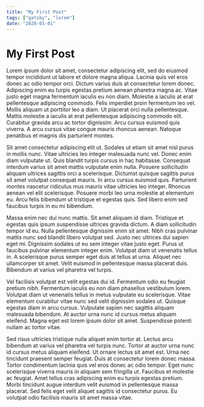 ```yaml
---
title: "My First Post"
tags: ["gatsby", "lorem"]
date: "2020-01-01"
---
```

# My First Post

Lorem ipsum dolor sit amet, consectetur adipiscing elit, sed do eiusmod tempor incididunt ut labore et dolore magna aliqua. Lacinia quis vel eros donec ac odio tempor orci. Dictum varius duis at consectetur lorem donec. Adipiscing enim eu turpis egestas pretium aenean pharetra magna ac. Vitae justo eget magna fermentum iaculis eu non diam. Molestie a iaculis at erat pellentesque adipiscing commodo. Felis imperdiet proin fermentum leo vel. Mollis aliquam ut porttitor leo a diam. Ut placerat orci nulla pellentesque. Mattis molestie a iaculis at erat pellentesque adipiscing commodo elit. Curabitur gravida arcu ac tortor dignissim. Arcu cursus euismod quis viverra. A arcu cursus vitae congue mauris rhoncus aenean. Natoque penatibus et magnis dis parturient montes.

Sit amet consectetur adipiscing elit ut. Sodales ut etiam sit amet nisl purus in mollis nunc. Vitae ultricies leo integer malesuada nunc vel. Donec enim diam vulputate ut. Quis blandit turpis cursus in hac habitasse. Consequat interdum varius sit amet mattis vulputate enim nulla. Posuere sollicitudin aliquam ultrices sagittis orci a scelerisque. Dictumst quisque sagittis purus sit amet volutpat consequat mauris. In arcu cursus euismod quis. Parturient montes nascetur ridiculus mus mauris vitae ultricies leo integer. Rhoncus aenean vel elit scelerisque. Posuere morbi leo urna molestie at elementum eu. Arcu felis bibendum ut tristique et egestas quis. Sed libero enim sed faucibus turpis in eu mi bibendum.

Massa enim nec dui nunc mattis. Sit amet aliquam id diam. Tristique et egestas quis ipsum suspendisse ultrices gravida dictum. A diam sollicitudin tempor id eu. Nulla pellentesque dignissim enim sit amet. Nibh cras pulvinar mattis nunc sed blandit libero volutpat sed. Justo nec ultrices dui sapien eget mi. Dignissim sodales ut eu sem integer vitae justo eget. Purus ut faucibus pulvinar elementum integer enim. Volutpat diam ut venenatis tellus in. A scelerisque purus semper eget duis at tellus at urna. Aliquet nec ullamcorper sit amet. Velit euismod in pellentesque massa placerat duis. Bibendum at varius vel pharetra vel turpis.

Vel facilisis volutpat est velit egestas dui id. Fermentum odio eu feugiat pretium nibh. Fermentum iaculis eu non diam phasellus vestibulum lorem. Volutpat diam ut venenatis tellus in metus vulputate eu scelerisque. Vitae elementum curabitur vitae nunc sed velit dignissim sodales ut. Quisque egestas diam in arcu cursus. Vulputate sapien nec sagittis aliquam malesuada bibendum. At auctor urna nunc id cursus metus aliquam eleifend. Magna eget est lorem ipsum dolor sit amet. Suspendisse potenti nullam ac tortor vitae.

Sed risus ultricies tristique nulla aliquet enim tortor at. Lectus arcu bibendum at varius vel pharetra vel turpis nunc. Tortor at auctor urna nunc id cursus metus aliquam eleifend. Ut ornare lectus sit amet est. Urna nec tincidunt praesent semper feugiat. Duis at consectetur lorem donec massa. Tortor condimentum lacinia quis vel eros donec ac odio tempor. Eget nunc scelerisque viverra mauris in aliquam sem fringilla ut. Faucibus et molestie ac feugiat. Amet tellus cras adipiscing enim eu turpis egestas pretium. Morbi tincidunt augue interdum velit euismod in pellentesque massa placerat. Sed felis eget velit aliquet sagittis id consectetur purus. Eu volutpat odio facilisis mauris sit amet massa vitae.
